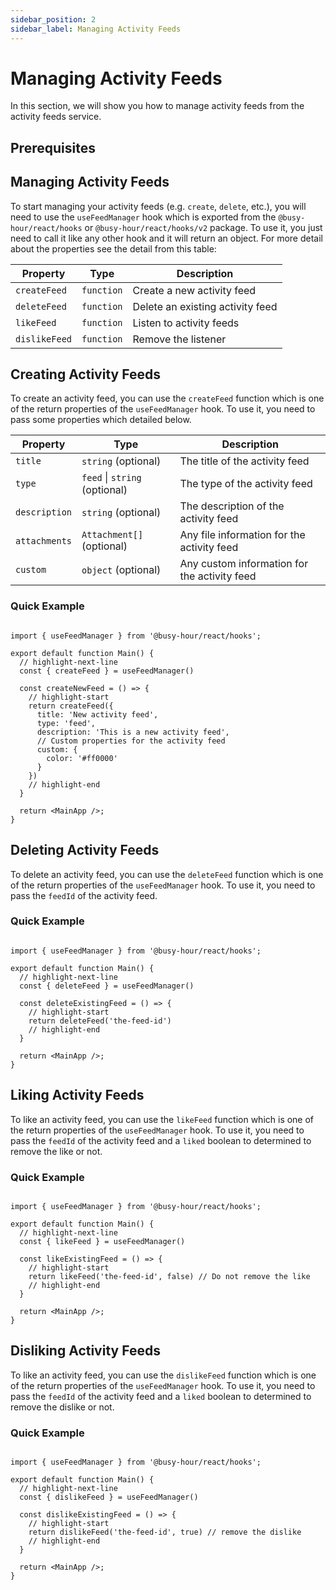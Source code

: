 ```yaml
---
sidebar_position: 2
sidebar_label: Managing Activity Feeds
---
```



# Managing Activity Feeds

In this section, we will show you how to manage activity feeds from the activity feeds service.

## Prerequisites

<ActivityFeedPrerequisites />

## Managing Activity Feeds

To start managing your activity feeds (e.g. `create`, `delete`, etc.), you will need to use the `useFeedManager` hook which is exported from the `@busy-hour/react/hooks` or `@busy-hour/react/hooks/v2` package. To use it, you just need to call it like any other hook and it will return an object. For more detail about the properties see the detail from this table:

| Property      | Type       | Description                      |
| ------------- | ---------- | -------------------------------- |
| `createFeed`  | `function` | Create a new activity feed       |
| `deleteFeed`  | `function` | Delete an existing activity feed |
| `likeFeed`    | `function` | Listen to activity feeds         |
| `dislikeFeed` | `function` | Remove the listener              |

## Creating Activity Feeds

To create an activity feed, you can use the `createFeed` function which is one of the return properties of the `useFeedManager` hook. To use it, you need to pass some properties which detailed below.

| Property      | Type                          | Description                                  |
| ------------- | ----------------------------- | -------------------------------------------- |
| `title`       | `string` (optional)           | The title of the activity feed               |
| `type`        | `feed` \| `string` (optional) | The type of the activity feed                |
| `description` | `string` (optional)           | The description of the activity feed         |
| `attachments` | `Attachment[]` (optional)     | Any file information for the activity feed   |
| `custom`      | `object` (optional)           | Any custom information for the activity feed |

### Quick Example

```tsx title="src/main.tsx"

import { useFeedManager } from '@busy-hour/react/hooks';

export default function Main() {
  // highlight-next-line
  const { createFeed } = useFeedManager()

  const createNewFeed = () => {
    // highlight-start
    return createFeed({
      title: 'New activity feed',
      type: 'feed',
      description: 'This is a new activity feed',
      // Custom properties for the activity feed
      custom: {
        color: '#ff0000'
      }
    })
    // highlight-end
  }

  return <MainApp />;
}

```

## Deleting Activity Feeds

To delete an activity feed, you can use the `deleteFeed` function which is one of the return properties of the `useFeedManager` hook. To use it, you need to pass the `feedId` of the activity feed.

### Quick Example

```tsx title="src/main.tsx"

import { useFeedManager } from '@busy-hour/react/hooks';

export default function Main() {
  // highlight-next-line
  const { deleteFeed } = useFeedManager()

  const deleteExistingFeed = () => {
    // highlight-start
    return deleteFeed('the-feed-id')
    // highlight-end
  }

  return <MainApp />;
}
```

## Liking Activity Feeds

To like an activity feed, you can use the `likeFeed` function which is one of the return properties of the `useFeedManager` hook. To use it, you need to pass the `feedId` of the activity feed and a `liked` boolean to determined to remove the like or not.

### Quick Example

```tsx title="src/main.tsx"

import { useFeedManager } from '@busy-hour/react/hooks';

export default function Main() {
  // highlight-next-line
  const { likeFeed } = useFeedManager()

  const likeExistingFeed = () => {
    // highlight-start
    return likeFeed('the-feed-id', false) // Do not remove the like
    // highlight-end
  }

  return <MainApp />;
}
```

## Disliking Activity Feeds

To like an activity feed, you can use the `dislikeFeed` function which is one of the return properties of the `useFeedManager` hook. To use it, you need to pass the `feedId` of the activity feed and a `liked` boolean to determined to remove the dislike or not.

### Quick Example

```tsx title="src/main.tsx"

import { useFeedManager } from '@busy-hour/react/hooks';

export default function Main() {
  // highlight-next-line
  const { dislikeFeed } = useFeedManager()

  const dislikeExistingFeed = () => {
    // highlight-start
    return dislikeFeed('the-feed-id', true) // remove the dislike
    // highlight-end
  }

  return <MainApp />;
}
```
